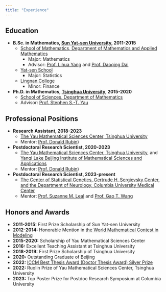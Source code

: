 ```yaml
---
title: "Experience"
---
```



## Education

- **B.Sc. in Mathematics, [Sun Yat-sen University](https://www.sysu.edu.cn/sysuen/index.htm), 2011-2015**
  - [School of Mathematics, Department of Mathematics and Applied Mathematics](https://math.sysu.edu.cn/page/25)
    - Major: Mathematics
    - Advisor: [Prof. Lihua Yang](https://math.sysu.edu.cn/teacher/634) and [Prof. Daoqing Dai](https://scholar.google.com/citations?user=wghJ4rkAAAAJ&hl=zh-CN)
  - [Yat-sen School](https://baike.baidu.com/item/中山大学逸仙学院/56627027)
    - Major: Statistics
  - [Lingnan College](https://lingnan.sysu.edu.cn/en)
    - Minor: Finance
- **Ph.D. in Mathematics, [Tsinghua University](https://www.tsinghua.edu.cn/en/), 2015-2020**
  - [School of Sciences, Department of Mathematics](https://www.math.tsinghua.edu.cn/#)
  - Advisor: [Prof. Stephen S.-T. Yau](http://homepages.math.uic.edu/~yau/)

## Professional Positions

- **Research Assistant, 2018-2023**
  - [The Yau Mathematical Sciences Center, Tsinghua University](https://ymsc.tsinghua.edu.cn/en/)
  - Mentor: [Prof. Donald Rubin](https://statistics.fas.harvard.edu/people/donald-b-rubin))
- **Postdoctoral Research Scientist, 2020-2023**
  - [The Yau Mathematical Sciences Center, Tsinghua University](https://ymsc.tsinghua.edu.cn/en/), and [Yanqi Lake Beijing Institute of Mathematical Sciences and Applications](https://www.bimsa.cn)
  - Mentor: [Prof. Donald Rubin](https://statistics.fas.harvard.edu/people/donald-b-rubin))
- **Postdoctoral Research Scientist, 2023-present**
  - [The Center of Statistical Genetics, Gertrude H. Sergievsky Center, and the Department of Neurology, Columbia University Medical Center](https://www.neurology.columbia.edu/research/research-centers-and-programs/center-statistical-genetics)
  - Mentor: [Prof. Suzanne M. Leal](https://www.neurology.columbia.edu/profile/suzanne-m-leal-phd) and [Prof. Gao T. Wang](https://www.tigerwang.org)

## Honors and Awards

- **2011-2015:** First Prize Scholarship of Sun Yat-sen University
- **2012-2014:** Honorable Mention in [the World Mathematical Contest in Modeling](https://www.comap.com/contests/mcm-icm)
- **2015-2020:** Scholarship of Yau Mathematical Sciences Center
- **2016:** Excellent Teaching Assistant at Tsinghua University
- **2018-2019:** First Prize Scholarship of Tsinghua University
- **2020:** Outstanding Graduate of Beijing
- **2022:** [ICCM Best Thesis Award (Doctor Thesis Award) Silver Prize](http://www.yau-bta.com/en/show-86-37.html)
- **2022:** Ruolin Prize of Yau Mathematical Sciences Center, Tsinghua University
- **2023:** Top Poster Prize for Postdoc Research Symposium at Columbia University
